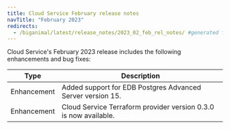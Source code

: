 ```yaml
---
title: Cloud Service February release notes
navTitle: "February 2023"
redirects:
  - /biganimal/latest/release_notes/2023_02_feb_rel_notes/ #generated for BigAnimal URL path removal branch
---
```


Cloud Service's February 2023 release includes the following enhancements and bug fixes:

|    Type     |                         Description                          |
| ----------- | ------------------------------------------------------------ |
| Enhancement | Added support for EDB Postgres Advanced Server version 15.   |
| Enhancement | Cloud Service Terraform provider version 0.3.0 is now available. |
  